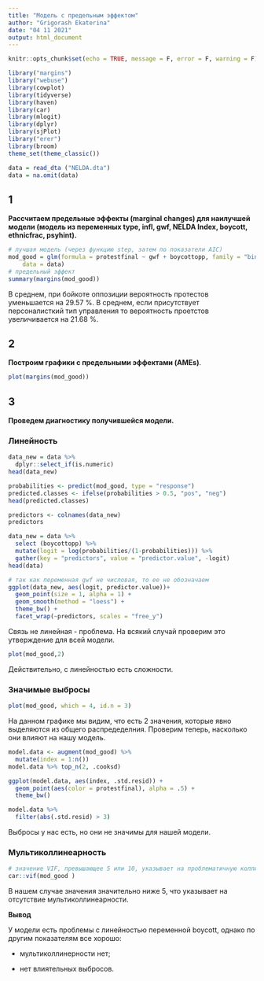 ---
title: "Модель с предельным эффектом"
author: "Grigorash Ekaterina"
date: "04 11 2021"
output: html_document
---

```{r setup, include=FALSE}
knitr::opts_chunk$set(echo = TRUE, message = F, error = F, warning = F)
```

```{R,echo=FALSE, message=FALSE}
library("margins")
library("webuse")
library(cowplot)
library(tidyverse)
library(haven)
library(car)
library(mlogit)
library(dplyr)
library(sjPlot)
library("erer")
library(broom)
theme_set(theme_classic())
```

```{r, echo=FALSE, message=FALSE}
data = read_dta ("NELDA.dta")
data = na.omit(data)
```
## 1
**Рассчитаем предельные эффекты (marginal changes) для наилучшей модели (модель из переменных type, infl, gwf, NELDA Index, boycott, ethnicfrac, psyhint).**

```{r}
# лучшая модель (через функцию step, затем по показатели AIC)
mod_good = glm(formula = protestfinal ~ gwf + boycottopp, family = "binomial", 
    data = data)
# предельный эффект
summary(margins(mod_good))
```
В среднем, при бойкоте оппозиции вероятность протестов уменьшается на 29.57 %.
В среднем, если присутствует персоналисткий тип управления то вероятность проетстов увеличивается на 21.68 %.

## 2
**Построим графики с предельными эффектами (AMEs)**.

```{r}
plot(margins(mod_good))
```

## 3

**Проведем диагностику получившейся модели.**

### Линейность
```{r}
data_new = data %>%
  dplyr::select_if(is.numeric) 
head(data_new)
```

```{r}
probabilities <- predict(mod_good, type = "response")
predicted.classes <- ifelse(probabilities > 0.5, "pos", "neg")
head(predicted.classes)
```

```{r}
predictors <- colnames(data_new)
predictors
```

```{r}
data_new = data %>%
  select (boycottopp) %>%
  mutate(logit = log(probabilities/(1-probabilities))) %>%
  gather(key = "predictors", value = "predictor.value", -logit)
head(data)
```

```{r}
# так как переменная gwf не числовая, то ее не обозначаем
ggplot(data_new, aes(logit, predictor.value))+
  geom_point(size = 1, alpha = 1) +
  geom_smooth(method = "loess") + 
  theme_bw() + 
  facet_wrap(~predictors, scales = "free_y")
```

Связь не линейная - проблема. На всякий случай проверим это утверждение для всей модели.

```{r}
plot(mod_good,2)
```

Действительно, с линейностью есть сложности.

### Значимые выбросы
```{r}
plot(mod_good, which = 4, id.n = 3)
```

На данном графике мы видим, что есть 2 значения, которые явно выделяются из общего распредеделния. Проверим теперь, насколько они влияют на нашу модель.

```{r}
model.data <- augment(mod_good) %>% 
  mutate(index = 1:n()) 
model.data %>% top_n(2, .cooksd)
```
```{r}
ggplot(model.data, aes(index, .std.resid)) + 
  geom_point(aes(color = protestfinal), alpha = .5) +
  theme_bw()
```
```{r}
model.data %>% 
  filter(abs(.std.resid) > 3)
```
Выбросы у нас есть, но они не значимы для нашей модели.

### Мультиколлинеарность

```{r}
# значение VIF, превышающее 5 или 10, указывает на проблематичную коллинеарность
car::vif(mod_good )
```
В нашем случае значения значительно ниже 5, что указывает на отсутствие мультиколлинеарности.

**Вывод**

У модели есть проблемы с линейностью переменной boycott, однако по другим показателям все хорошо: 

* мультиколлинерности нет;

* нет влиятельных выбросов.
